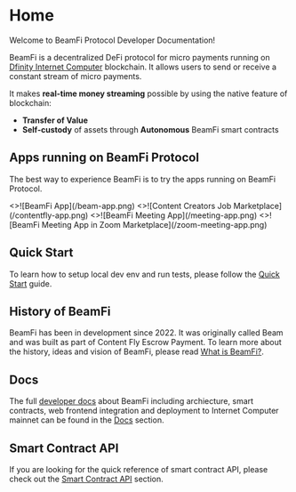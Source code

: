 # Home

Welcome to BeamFi Protocol Developer Documentation!

BeamFi is a decentralized DeFi protocol for micro payments running on [Dfinity Internet Computer](https://internetcomputer.org) blockchain.
It allows users to send or receive a constant stream of micro payments.

It makes **real-time money streaming** possible by using the native feature of blockchain:

- **Transfer of Value**
- **Self-custody** of assets through **Autonomous** BeamFi smart contracts

## Apps running on BeamFi Protocol


The best way to experience BeamFi is to try the apps running on BeamFi Protocol.

<Cards num={2}>
  <Card
    image
    arrow
    title="BeamFi App"
    href="https://beamfi.app/getpaid"
    target="new"
  >
    <>![BeamFi App](/beam-app.png)</>
  </Card>
  <Card
    image
    arrow
    title="Content Fly App"
    href="https://main.contentfly.app/creators.html"
    target="new"
  >
    <>![Content Creators Job Marketplace](/contentfly-app.png)</>
  </Card>
  <Card
    image
    arrow
    title="BeamFi Meeting App"
    href="https://beamfi.app/newmeeting"
    target="new"
  >
    <>![BeamFi Meeting App](/meeting-app.png)</>
  </Card>
  <Card
    image
    arrow
    title="BeamFi Meeting App in Zoom Marketplace"
    href="https://marketplace.zoom.us/apps/sjH1I9WvT4O7Si2R61bbSg"
    target="new"
  >
    <>![BeamFi Meeting App in Zoom Marketplace](/zoom-meeting-app.png)</>
  </Card>
</Cards>

## Quick Start

To learn how to setup local dev env and run tests, please follow the [Quick Start](/docs/gettingstarted/quickstart) guide.

## History of BeamFi

BeamFi has been in development since 2022. It was originally called Beam and was built as part of Content Fly Escrow Payment.
To learn more about the history, ideas and vision of BeamFi, please read [What is BeamFi?](/whatis/features).

## Docs

The full [developer docs](/docs/architecture/overview) about BeamFi including archiecture, smart contracts, web frontend integration and deployment to Internet Computer mainnet can be found in the [Docs](/docs/architecture/overview) section.

## Smart Contract API

If you are looking for the quick reference of smart contract API, please check out the [Smart Contract API](/apidoc/beamout) section.
